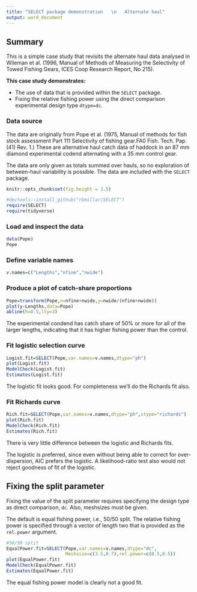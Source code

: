 ```yaml
---
title: "SELECT package demonstration   \n   Alternate haul"
output: word_document
---
```


## Summary

This is a simple case study that revisits the alternate haul data analysed
in Wileman et al. (1996, Manual of Methods of Measuring the Selectivity of Towed
Fishing Gears, ICES Coop Research Report, No 215).

**This case study demonstrates:**

-   The use of data that is provided within the `SELECT` package.
-   Fixing the relative fishing power using the direct comparison 
experimental design type `dtype=dc`.

### Data source

The data are originally from Pope et al. (1975, Manual of methods for fish stock
assessment Part 111 Selectivity of fishing gear.FA0 Fish. Tech. Pap. (41) Rev. 1.)
These are alternative haul catch data of haddock in an 87 mm diamond experimental
codend alternating with a 35 mm control gear.

The data are only given as totals summed over hauls, so no exploration of
between-haul variability is possible. The data are included with the `SELECT`
package.

```r
knitr::opts_chunk$set(fig.height = 3.5)
```

```r
#devtools::install_github("rbmillar/SELECT")
require(SELECT)
require(tidyverse)
```

### Load and inspect the data
```r
data(Pope)
Pope
```

### Define variable names
```r
v.names=c("Lengths","nfine","nwide")
```

### Produce a plot of catch-share proportions
```r
Pope=transform(Pope,n=nfine+nwide,y=nwide/(nfine+nwide)) 
plot(y~Lengths,data=Pope)
abline(h=0.5,lty=3)
```

The experimental condend has catch share of 50% or more for all of the larger 
lengths, indicating that it has higher fishing power than the control.

### Fit logistic selection curve
```r
Logist.fit=SELECT(Pope,var.names=v.names,dtype="ph")
plot(Logist.fit)
ModelCheck(Logist.fit)
Estimates(Logist.fit)
```
The logistic fit looks good. For completeness we'll do the Richards fit also.

### Fit Richards curve
```r
Rich.fit=SELECT(Pope,var.names=v.names,dtype="ph",stype="richards")
plot(Rich.fit)
ModelCheck(Rich.fit)
Estimates(Rich.fit)
```

There is very little difference between the logistic and Richards fits.

The logistic is preferred, since even without being able to correct for 
over-dispersion, AIC prefers the logistic. A likelihood-ratio test also
would not reject goodness of fit of the logistic.


## Fixing the split parameter

Fixing the value of the split parameter requires specifying the design type 
as direct comparison, `dc`.
Also, meshsizes must be given.

The default is equal fishing power, i.e., 50/50 split. 
The relative fishing power is specified through a vector of 
length two that is provided as the `rel.power` argument. 

```r
#50/50 split
EqualPower.fit=SELECT(Pope,var.names=v.names,dtype="dc",
                      Meshsize=c(3.5,8.7),rel.power=c(0.5,0.5))
plot(EqualPower.fit)
ModelCheck(EqualPower.fit)
Estimates(EqualPower.fit)
```

The equal fishing power model is clearly not a good fit.



